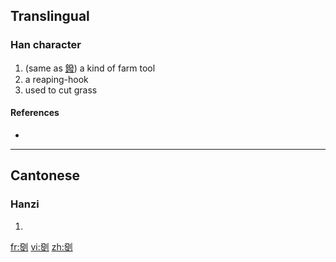 ==Translingual==

===Han character===
{{Han char|rn=18|rad=刀|as=12|sn=14|four=|canj=弓水中弓 (NELN)}}

# (same as [[鏺]]) a kind of farm tool
# a reaping-hook
# used to cut grass

====References====
* {{Han ref|kx=0144.050|hdz=10356.140|uh=3507|ud=13575}}

----

==Cantonese==

===Hanzi===
{{yue-hanzi|jyut=|y=put3}}

# {{defn|Cantonese|sort=刀12}}

[[fr:㔇]]
[[vi:㔇]]
[[zh:㔇]]